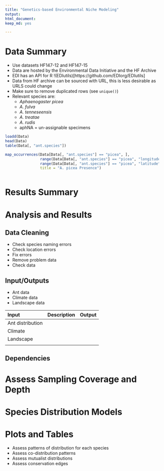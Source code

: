 ```yaml
---
title: "Genetics-based Environmental Niche Modeling"
output: 
html_document: 
keep_md: yes

---
```



# Data Summary

- Use datasets HF147-12 and HF147-15 
- Data are hosted by the Environmental Data Initiative and the HF Archive
- EDI has an API for R !(EDIutils)[https://github.com/EDIorg/EDIutils]
- Data from HF archive can be sourced with URL, this is less desirable
  as URLS could change
- Make sure to remove duplicated rows (see `unique()`)
- Relevant species are:
  - *Aphaenogaster picea*
  - *A. fulva*
  - *A. tenneseensis*
  - *A. treatae*
  - *A. rudis*
  - aphNA = un-assignable specimens

```r

loadd(Data)
head(Data)
table(Data[, "ant.species"])

```

```r

map_occurrences(Data[Data[, "ant.species"] == "picea", ], 
                range(Data[Data[, "ant.species"] == "picea", "longitude"]), 
                range(Data[Data[, "ant.species"] == "picea", "latitude"]), 
                title = "A. picea Presence") 
                

```

# Results Summary


# Analysis and Results

## Data Cleaning

- Check species naming errors
- Check location errors
- Fix errors
- Remove problem data
- Check data

## Input/Outputs

- Ant data
- Climate data
- Landscape data

| Input            | Description | Output |
|:-----------------|:------------|:-------|
| Ant distribution |             |        |
| Climate          |             |        |
| Landscape        |             |        |
|                  |             |        |


## Dependencies


# Assess Sampling Coverage and Depth

# Species Distribution Models

# Plots and Tables

- Assess patterns of distribution for each species
- Assess co-distribution patterns
- Assess mutualist distributions
- Assess conservation edges

